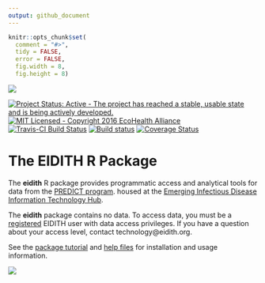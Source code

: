 ```yaml
---
output: github_document
---
```


<!-- README.md is generated from README.Rmd. Please edit that file -->

```r
knitr::opts_chunk$set(
  comment = "#>",
  tidy = FALSE,
  error = FALSE,
  fig.width = 8,
  fig.height = 8)
```

![](inst/images/README-eidith-logo-2014.png)

[![Project Status: Active - The project has reached a stable, usable state and is being actively developed.](http://www.repostatus.org/badges/latest/active.svg)](http://www.repostatus.org/#active)
[![MIT Licensed - Copyright 2016 EcoHealth Alliance](https://img.shields.io/badge/license-MIT-blue.svg)](https://badges.mit-license.org/)
[![Travis-CI Build Status](https://img.shields.io/travis/ecohealthalliance/eidith/master.svg?label=Mac%20%26%20Linux)](https://travis-ci.org/ecohealthalliance/eidith)
[![Build status](https://img.shields.io/appveyor/ci/NoamRoss/eidith/master.svg?label=Windows)](https://ci.appveyor.com/project/NoamRoss/eidith)
[![Coverage Status](https://img.shields.io/codecov/c/github/ecohealthalliance/eidith/master.svg)](https://codecov.io/github/ecohealthalliance/eidith?branch=master)

# The EIDITH R Package

The **eidith** R package provides programmatic access and analytical tools for
data from the [PREDICT program](http://www.vetmed.ucdavis.edu/ohi/predict/). 
housed at the [Emerging Infectious Disease Information Technology Hub](https://www.eidith.org/).

The **eidith** package contains no data.  To access data, you must be a
[registered](https://www.eidith.org/register.aspx) EIDITH user with data access
privileges. If you have a question about your access level, contact technology@eidith.org.

See the [package tutorial](https://ecohealthalliance.github.io/eidith/articles/eidith.html) and [help files](https://ecohealthalliance.github.io/eidith/reference/index.html) for
installation and usage information.

![](inst/images/README-predictfooter.png)
